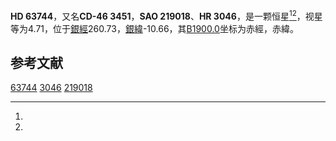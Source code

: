{{Starbox begin
| name = HD 63744
}}
{{Starbox observe
| epoch = [[J2000.0|J2000.0]]
| constell = {{星座名待查}}<ref name=SIMBAD>{{cite web
 | url=http://simbad.u-strasbg.fr/simbad/sim-id?Ident=HR+3046
 | title=Pulsating variable Star
 | publisher=Centre de Données astronomiques de Strasbourg
 | work=SIMBAD
 | accessdate=2012-07-13
 | archive-date=2016-03-18
 | archive-url=https://web.archive.org/web/20160318173056/http://simbad.u-strasbg.fr/simbad/sim-id?Ident=HR+3046
 | dead-url=no
 }}</ref><ref name=DATA>{{cite web
 | url=http://vizier.u-strasbg.fr/viz-bin/VizieR-5?-out.add=.&-source=5050&-corr=PK=HR&-out.max=9999&HR=3046
 | title=VizieR Detailed Page
 | accessdate=2012-07-13
 | archive-date=2016-03-04
 | archive-url=https://web.archive.org/web/20160304215102/http://vizier.u-strasbg.fr/viz-bin/VizieR-5?-out.add=.&-source=5050&-corr=PK=HR&-out.max=9999&HR=3046
 | dead-url=no
 }}</ref>
| 星官 = 
| ra = {{RA|7|48|20.3}}<ref name=SIMBAD /><ref name=DATA />
| dec = {{DEC|-47|4|40}}<ref name=SIMBAD /><ref name=DATA />
| appmag_v = 4.71<ref name=SIMBAD /><ref name=DATA />
}}
{{Starbox character
| class = K0III<ref name=SIMBAD /><ref name=DATA />
| b-v = 1.06<ref name=SIMBAD /><ref name=DATA />
| u-b = 0.92<ref name=SIMBAD /><ref name=DATA />
| r-i = 0.57<ref name=SIMBAD /><ref name=DATA />
| variable = 
}}
{{Starbox astrometry
| radial_v = 0.92
| prop_mo_ra = -1
| parallax = 0.006
| p_error = 
}}
{{Starbox catalog
| names =CD-46 3451，[[SAO星表|SAO]] 219018，[[HD星表|HD]] 63744，[[HR星表|HR]] 3046}}
{{Starbox reference |Simbad=HR+3046}}
{{Starbox end}}

'''HD 63744'''，又名'''CD-46 3451'''，'''SAO 219018'''、'''HR 3046'''，是一颗恒星<ref name=SIMBAD /><ref name=DATA />，视星等为4.71，位于[[銀道座標系|銀經]]260.73，[[銀道座標系|銀緯]]-10.66，其[[B1900.0|B1900.0]]坐标为赤經{{RA|7|45|21.6}}，赤緯{{DEC|-46|-10.66|31}}。

== 参考文献 ==
{{reflist}}

{{star-stub}}

[[Category:HD和HDE天體|63744]]
[[Category:HR天體|3046]]
[[Category:SAO天體|219018]]
